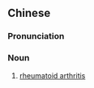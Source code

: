{{also|类风湿关节炎}}
==Chinese==
{{zh-forms|s=类风湿关节炎|t2=類風溼關節炎|type=123}}
{{wikipedia|lang=zh}}

===Pronunciation===
{{zh-pron
|m=lèifēngshī guānjiéyán
|c=leoi6 fung1 sap1 gwaan1 zit3 jim4
|cat=n
}}

===Noun===
{{zh-noun}}

# [[rheumatoid arthritis]]